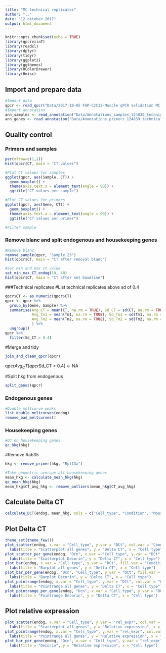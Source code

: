 ```yaml
---
title: "MC technical replicates"
author: ".."
date: "12 oktober 2017"
output: html_document
---
```


```r
knitr::opts_chunk$set(echo = TRUE)
library(qpcrviia7)
library(readxl)
library(dplyr)
library(tidyr)
library(ggplot2)
library(ggthemes)
library(RColorBrewer)
library(Hmisc)
```

## Import and prepare data
```r
#Import data
qpcr <- read_qpcr("Data/2017-10-05 FAP-C2C12-Muscle qPCR validation MC.xls")
#Import annotation
ann_samples <- read_annotation("Data/Annotations_samples_124839_technical_replicates.xlsx")
ann_genes <- read_annotation("Data/Annotations_primers_124839_technical_replicates.xlsx")
```

## Quality control
### Primers and samples
```r
par(mfrow=c(1,1))
hist(qpcr$CT, main = "CT values")

#Plot CT values for samples
ggplot(qpcr, aes(Sample, CT)) +
  geom_boxplot() +
  theme(axis.text.x = element_text(angle = 90)) +
  ggtitle("CT values per sample")

#Plot CT values for primers
ggplot(qpcr, aes(Gene, CT)) +
  geom_boxplot() +
  theme(axis.text.x = element_text(angle = 90)) +
  ggtitle("CT values per primer")

#Filter sample
```


### Remove blanc and split endogenous and housekeeping genes
```r
#Remove blanc
remove_sample(qpcr, "Sample 23")
hist(qpcr$CT, main = "CT after removal blanc")
```


```r
#Set min and max ct value
set_min_max_CT_endog(10, 40)
hist(qpcr$CT, main = "CT after set baseline")
```


###Technical replicates
#List technical replicates above sd of 0.4
```r
qpcr$CT <- as.numeric(qpcr$CT)
qpcr <- qpcr %>%
  group_by(Gene, Sample) %>%
  summarise(Avg_CT = mean(CT, na.rm = TRUE), Sd_CT = sd(CT, na.rm = TRUE), 
            Avg_Tm1 = mean(Tm1, na.rm = TRUE), Sd_Tm1 = sd(Tm1, na.rm = TRUE),
            Avg_Tm2 = mean(Tm2, na.rm = TRUE), Sd_Tm2 = sd(Tm2, na.rm = TRUE)
            ) %>%
  ungroup()
qpcr %>%
  filter(Sd_CT > 0.4)
```

#Merge and tidy
```r
join_and_clean_qpcr(qpcr)
```



qpcr$Avg_CT[qpcr$Sd_CT > 0.4] <- NA




#Split hkg from endogenous
```r
split_genes(qpcr)
```


### Endogenous genes
```r
#Double meltcurve peaks
list_double_meltcurves(endog)
remove_bad_meltcurves()
```




### Housekeeping genes
```r
#QC on housekeeping genes
qc_hkg(hkg)
```

#Remove Rab35
```r
hkg <- remove_primer(hkg, "Rpl13a")
```

```r
#Take geometric average all housekeeping genes
mean_hkg <- calculate_mean_hkg(hkg)
qc_mean_hkg(hkg)
mean_hkg$CT_avg_hkg <- remove_outliers(mean_hkg$CT_avg_hkg)
```

## Calculate Delta CT
```r
calculate_DCT(endog, mean_hkg, cols = c("Cell_type", "Condition", "Mouse"))
```

## Plot Delta CT
```r
theme_set(theme_few())
plot_scatter(endog, x.var = "Cell_type", y.var = "DCt", col.var = "Condition") +
  labs(title = "Scatterplot all genes", y = "Delta CT", x = "Cell type")
plot_scatter_per_gene(endog, "Dcn", x.var = "Cell_type", y.var = "DCt", col.var = "Condition") +
  labs(title = "Scatterplot Decorin", y = "Delta CT", x = "Cell type")
plot_bar(endog, x.var = "Cell_type", y.var = "DCt", fill.var = "Condition") +
  labs(title = "Barplot all genes", y = "Delta CT", x = "Cell type")
plot_bar_per_gene(endog, "Dcn", "Cell_type", y.var = "DCt", fill.var = "Condition") +
  labs(title = "Barplot Decorin", y = "Delta CT", x = "Cell type")
plot_pointrange(endog, x.var = "Cell_type", y.var = "DCt", col.var = "Condition") +
  labs(title = "Pointrange all genes", y = "Delta CT", x = "Cell type")
plot_pointrange_per_gene(endog, "Dcn", x.var = "Cell_type", y.var = "DCt", col.var = "Condition") +
  labs(title = "Pointrange Decorin", y = "Delta CT", x = "Cell type")
```

## Plot relative expression
```r
plot_scatter(endog, x.var = "Cell_type", y.var = "rel_expr", col.var = "Condition") +
  labs(title = "Scatterplot all genes", y = "Relative expression", x = "Cell type")
plot_pointrange(endog, x.var = "Cell_type", y.var = "rel_expr", col.var = "Condition") +
  labs(title = "Pointrange all genes", y = "Relative expression", x = "Cell type")
plot_bar_per_gene(endog, "Dcn", x.var = "Cell_type", y.var = "rel_expr", fill.var = "Condition") +
  labs(title = "Decorin", y = "Relative expression", x = "Cell type")
```

